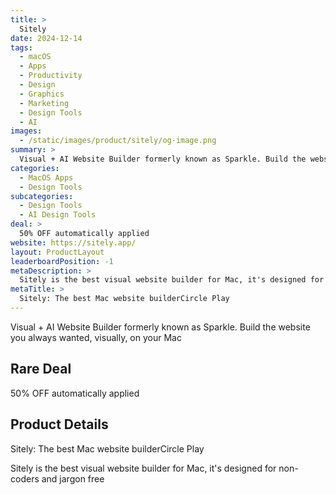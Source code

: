 ```yaml
---
title: >
  Sitely
date: 2024-12-14
tags:
  - macOS
  - Apps
  - Productivity
  - Design
  - Graphics
  - Marketing
  - Design Tools
  - AI
images:
  - /static/images/product/sitely/og-image.png
summary: >
  Visual + AI Website Builder formerly known as Sparkle. Build the website you always wanted, visually, on your Mac
categories:
  - MacOS Apps
  - Design Tools
subcategories:
  - Design Tools
  - AI Design Tools
deal: >
  50% OFF automatically applied
website: https://sitely.app/
layout: ProductLayout
leaderboardPosition: -1
metaDescription: >
  Sitely is the best visual website builder for Mac, it's designed for non-coders and jargon free
metaTitle: >
  Sitely: The best Mac website builderCircle Play
---
```

Visual + AI Website Builder formerly known as Sparkle. Build the website you always wanted, visually, on your Mac

## Rare Deal

50% OFF automatically applied

## Product Details

Sitely: The best Mac website builderCircle Play

Sitely is the best visual website builder for Mac, it's designed for non-coders and jargon free
